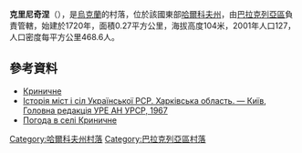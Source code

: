 {{coord|49|26|59|N|36|44|49|E|scale:100000_region:UA|display=title}}

'''克里尼奇涅'''（{{lang-uk|Криничне}}），是[[烏克蘭|烏克蘭]]的村落，位於該國東部[[哈爾科夫州|哈爾科夫州]]，由[[巴拉克列亞區|巴拉克列亞區]]負責管轄，始建於1720年，面積0.27平方公里，海拔高度104米，2001年人口127，人口密度每平方公里468.6人。

==參考資料==
* [http://w1.c1.rada.gov.ua/pls/z7502/A005?rdat1=19.09.2011&rf7571=32122 Криничне]{{dead link|date=2017年11月 |bot=InternetArchiveBot |fix-attempted=yes }}
* [https://web.archive.org/web/20110101200340/http://www.igsu.org.ua/Harkovskja.obl/Balaklejskij.rajon/Melovaja.html Історія міст і сіл Української РСР. Харківська область. — Київ, Головна редакція УРЕ АН УРСР, 1967]
* [http://weather.in.ua/ua/har'kovskaja/12379 Погода в селі Криничне] {{Wayback|url=http://weather.in.ua/ua/har'kovskaja/12379 |date=20200813003034 }}

{{DEFAULTSORT:Криничне}}
[[Category:哈爾科夫州村落|Category:哈爾科夫州村落]]
[[Category:巴拉克列亞區村落|Category:巴拉克列亞區村落]]


{{Kharkiv-geo-stub}}